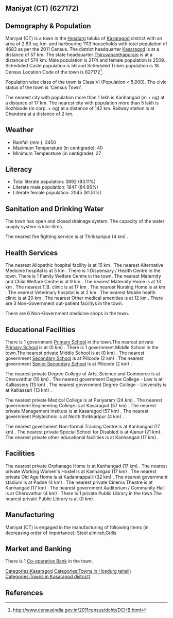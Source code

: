 {{Infobox settlement
| name=Maniyat (CT)
| native_name=
| native_name_lang=
| other_name=
| nickname=
| settlement_type=Town
| image_skyline=
| image_alt=
| image_caption=
| pushpin_map=India Kerala
| pushpin_label_position=right
| pushpin_map_alt=
| pushpin_map_caption=Location in Kerala, India
| latd=
| latm=
| lats=
| latNS=
| longd=
| longm=
| longs=
| longEW=
| coordinates_display=inline,title
| subdivision_type=Country
| subdivision_name={{flag|India}}
| subdivision_type1=[[States and territories of India|State]]
| subdivision_name1=Kerala 
| subdivision_type2=[[List of districts of India|District]]
| subdivision_name2=Kasaragod
| subdivision_type3=Tahsil
| subdivision_name3=Hosdurg
| website=
| established_title=<!-- Established -->
| established_date=
| founder=
| named_for=
| government_type=
| governing_body=
| unit_pref=Metric
| area_footnotes=
| area_rank=
| area_total_km2=2.83
| elevation_footnotes=
| elevation_m=
| population_total=4683
| population_as_of=2011
| population_rank=
| population_density_km2=1654
| population_demonym=
| population_footnotes=
| demographics_type1=Languages=
| demographics1_title1=Official=
| demographics1_info1=[[Malayalam language|Malayalam]]
| timezone1=[[Indian Standard Time|IST]]
| utc_offset1==+5:30
| postal_code_type=[[Postal Index Number|PIN]]
| postal_code=
| area_code_type=Telephone code
| area_code=
| registration_plate=
| blank1_name_sec1=Nearest city
| blank1_info_sec1=[[Kanhangad  (m + og)]]
| blank2_name_sec1=[[Human sex ratio|Sex ratio]]
| blank2_info_sec1=1154
| blank3_name_sec1=Literacy
| blank3_info_sec1=83.11%
| blank1_name_sec2=[[2011 Census of India|2011 census]] code
| blank1_info_sec2=627172
| footnotes=
}}

== Maniyat (CT) (627172) ==

== Demography & Population ==

Maniyat (CT) is a town in the [[Hosdurg]] taluka of [[Kasaragod]] district with an area of 2.83 sq. km. and harbouring 1113 households with total population of 4683 as per the 2011 Census. The district headquarter [[Kasaragod]] is at a distance of 57 km. The state headquarter [[Thiruvananthapuram]] is at a distance of 574 km. Male population is 2174 and female population is 2509. Scheduled Caste population is 56 and Scheduled Tribes population is 18. Census Location Code of the town is 627172<ref>http://www.censusindia.gov.in/2011census/dchb/DCHB.html</ref>.

Population wise class of the town is Class VI (Population < 5,000).
The civic status of the town is 'Census Town'.

The nearest city with population more than 1 lakh is Kanhangad  (m + og) at a distance of 17 km. The nearest city with population more than 5 lakh is Kozhikode (m corp. + og) at a distance of 142 km. Railway station is at Chandera at a distance of 2 km.


== Weather ==  
* Rainfall (mm.): 3450 
* Maximum Temperature (in centigrade): 40
* Minimum Temperature (in centigrade): 27


== Literacy ==  
* Total literate population: 3892 (83.11%)
* Literate male population: 1847 (84.96%)
* Literate female population: 2045 (81.51%)


== Sanitation and Drinking Water ==  
The town has open and closed drainage system.
The capacity of the water supply system is  kilo-litres.

The nearest fire fighting service is at Thrikkaripur (4 km) .


== Health Services ==
The nearest Allopathic hospital facility is at 15 km .
The nearest Alternative Medicine hospital is at 5 km .
There is 1 Dispensary / Health Centre in the town.
There is 1 Family Welfare Centre in the town.
The nearest Maternity and Child Welfare Centre is at 9 km .
The nearest Maternity Home is at 13 km .
The nearest T.B. clinic is at 17 km .
The nearest Nursing Home is at  km .
The nearest Veterinary hospital is at 2 km .
The nearest Mobile health clinic is at 20 km .
The nearest Other medical amenities is at 12 km .
There are 3 Non-Government out-patient facilitys in the town.


There are 6 Non-Government medicine shops in the town.


== Educational Facilities ==
There is 1 government [[Primary School]] in the town.The nearest private [[Primary School]] is at  (0 km) .
There is 1 government Middle School in the town.The nearest private Middle School is at  (0 km) .
The nearest government [[Secondary School]] is at Pilicode (2 km) .
The nearest government [[Senior Secondary School]] is at Pilicode  (2 km) .
 
 
 
 
 
The nearest private Degree College of Arts, Science and Commerce is at Cheruvathur (10 km) .
The nearest government Degree College - Law is at Kalliassery (13 km) .
The nearest government Degree College - University is at Kalliasseri (13 km) .
 
The nearest private Medical College is at Pariyaram (24 km) .
The nearest government Engineering College is at Kasaragod (57 km) .
The nearest private Management Institute is at Kasaragod (57 km) .
The nearest government Polytechnic is at North thrikkaripur  (4 km) .
 
The nearest government Non-formal Training Centre is at Kanhangad (17 km) .
The nearest private Special School for Disabled is at Ajanur (21 km) .
The nearest private other educational facilities is at Kanhangad (17 km) .


== Facilities ==
The nearest private Orphanage Home is at Kanhangad (17 km) .
The nearest private Working Women's Hostel is at Kanhangad (17 km) .
The nearest private Old Age Home is at Kadannappalli (32 km) .
The nearest government stadium is at Padne (4 km) .
The nearest private Cinema Theatre is at Kanhangad (17 km) .
The nearest government Auditorium / Community Hall is at Cheruvathur (4 km) .
There is 1 private Public Library in the town.The nearest private Public Library is at  (0 km) .


== Manufacturing ==
Maniyat (CT) is engaged in the manufacturing of following items (in decreasing order of importance): Steel almirah,Grills


== Market and Banking ==


There is 1 [[Co-operative Bank]] in the town.




[[Categories:Kasaragod]]
[[Categories:Towns in Hosdurg tehsil)]]
[[Categories:Towns in Kasaragod district)]]


== References ==
{{Reflist}}


